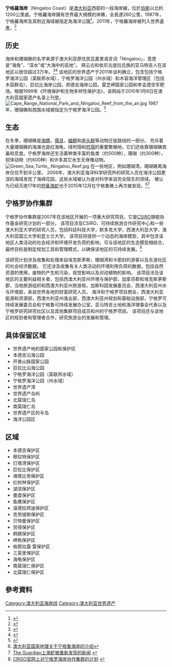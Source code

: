 {{NoteTA
|G1=Country
}}
{{世界遺産概要表
|site_img =File:00_0865_Ningaloo_Reef,_Western_Australia.jpg
|site_img_capt =
|site_img_width =350px
|zh_name = 宁格罗海岸
|en_name = Ningaloo Coast
|fr_name = Côte de Ningaloo
|country = {{AUS}}
|Region = 亚洲和太平洋地区
|criterion_n = (vii) (x)
|rg_year = 2011年
|ex_rg_year =
|ID= 1369
|org_url =http://whc.unesco.org/en/list/1369/
|remarks = 
|map_img = 
|map_img_width = 
}}

'''宁格羅海岸'''（Ningaloo Coast）是[[澳大利亞|澳大利亞]]西部的一段海岸線，位於[[伯斯|伯斯]]以北約1200公里處。宁格羅海岸擁有世界最大規模的岸礁，全長達260公里。1987年，宁格羅海岸及其附近海域被指定為海洋公園<ref name=nasaearthob>{{cite web |url=http://earthobservatory.nasa.gov/Newsroom/NewImages/images.php3?img_id=18142 |title=Ningaloo National Marine Park, Western Australia |accessdate=7 September 2008 |date= |work=[[NASA_Earth_Observatory|NASA Earth Observatory]] |publisher=[[NASA|NASA]] |archive-date=2008-09-07 |archive-url=https://web.archive.org/web/20080907033133/http://earthobservatory.nasa.gov/Newsroom/NewImages/images.php3?img_id=18142 |dead-url=yes }}</ref>。2011年，宁格羅海岸被列入世界遺產。<ref>{{Cite web |url=http://whc.unesco.org/en/list/1369/ |title=联合国教科文组织关于宁格罗海岸的描述 |accessdate=2017-11-22 |archive-date=2017-06-23 |archive-url=https://web.archive.org/web/20170623165417/http://whc.unesco.org/en/list/1369 |dead-url=no }}</ref>

==历史==
海岸和珊瑚礁的名字来源于澳大利亚原住民瓦嘉里语言词「Ningaloo」，意思是“海角”，“深水”或“大海中的高地”。 拜云古和依尼古度拉氏族的亚马特吉人在该地区以居住超过3万年。<ref>{{Cite web |url=http://www.ningaloodreaming.com/ningaloo-reef-traditional-owners.php |title=ningaloodreaming介绍 |access-date=2013-12-19 |archive-date=2013-12-19 |archive-url=https://web.archive.org/web/20131219010132/http://www.ningaloodreaming.com/ningaloo-reef-traditional-owners.php |dead-url=no }}</ref><ref>{{Cite web |url=http://www.kingsningalooreeftours.com.au/our-location-whale-shark-tours-western-australia/ningaloo-reef-indigenous-heritage-western-australia |title=kingsningaloo的介绍 |access-date=2019-08-10 |archive-url=https://web.archive.org/web/20160529160729/http://kingsningalooreeftours.com.au/our-location-whale-shark-tours-western-australia/ningaloo-reef-indigenous-heritage-western-australia |archive-date=2016-05-29 |dead-url=yes }}</ref>
该地区的世界遗产于2011年谈判确立，包含包括宁格罗海洋公园（英联邦水域），宁格罗海洋公园（州水域）和木容海洋管理区（包括木容群岛），巨拉比海岸公园，邦德吉海岸公园，雷芝岬国家公园和李孟德空军靶场。根据1999年《环境保护和生物多样性保护法》，该网站于2010年1月6日在澳大利亚国家遗产名录上刊登。
[[File:Cape_Range_National_Park_and_Ningaloo_Reef_from_the_air.jpg|thumb]]
1987年，珊瑚礁和周围水域被指定为宁格罗海洋公园。<ref>{{Cite web |url=https://earthobservatory.nasa.gov/images/9068/ningaloo-national-marine-park-western-australia |title=NASA网站上关于宁格鲁海岸的描述 |accessdate=2019-08-10 |archive-date=2019-08-10 |archive-url=https://web.archive.org/web/20190810043140/https://earthobservatory.nasa.gov/images/9068/ningaloo-national-marine-park-western-australia |dead-url=no }}</ref>

==生态==
在冬季，珊瑚礁是[[海豚|海豚]]，[[儒艮|儒艮]]，[[蝠鲼|蝠鲼]]和[[座头鲸|座头鲸]]等动物迁徙路线的一部分。 充斥着大量珊瑚礁的海滩也是红海龟，绿玳瑁和[[玳瑁|玳瑁]]的重要繁殖地，它们还依靠珊瑚礁筑巢和觅食。宁格罗海岸还生活着种类丰富的鱼类（约500种），珊瑚（约300种），软体动物（约600种）和许多其它水生无脊椎动物。
[[File:Green_Sea_Turtle,_Ningaloo_Reef.jpg|thumb]]
在一些地区，例如珊瑚湾，珊瑚礁离海岸仅仅不到半公里。 2006年，澳大利亚海洋科学研究所的研究人员在海洋公园更深的海域发现了海绵花园，这些水域被认为是对科学来说完全陌生的领域。 被认为已经灭绝17年的[[短鼻海蛇|短鼻海蛇]]也于2015年12月在宁格鲁礁上再次被发现。<ref>[https://web.archive.org/web/20091005134302/http://www.australiangeographic.com.au/journal/ningaloo-revealed.htm 澳大利亚国家地理关于宁格鲁海岸的介绍]{{en}}</ref><ref>[https://www.theguardian.com/australia-news/2015/dec/22/sea-snake-thought-to-be-extinct-rediscovered-in-western-australia The Guardian上海蛇被重新发现的新闻] {{Wayback|url=https://www.theguardian.com/australia-news/2015/dec/22/sea-snake-thought-to-be-extinct-rediscovered-in-western-australia |date=20151222080944 }}{{en}}</ref>

==宁格罗协作集群==
宁格罗协作集群是2007年在该地区开展的一项重大研究项目。它是[[CSIRO|CSIRO]]旗舰协作基金研究计划的一部分。 该项目涉及CSIRO、可持续旅游合作研究中心和一些澳大利亚大学的研究人员，包括科廷科技大学，默多克大学，西澳大利亚大学，澳大利亚国立大学和昆士兰大学。 该项目将提供一个动态的海岸模型，其中包含该地区人类活动的社会经济和环境开发负荷的影响，可与该地区的生态模型相结合，最终目标是制定规划工具和管理模式，以确保该地区的可持续发展。<ref>​[https://www.csiro.au/partnerships/ps2i5.html CRISO官网上对宁格罗海岸协作集群的计划] {{Wayback|url=https://www.csiro.au/partnerships/ps2i5.html |date=20171110061643 }}</ref>

该研究计划涉及收集和处理来自埃克斯茅斯，珊瑚湾和卡那封的游客以及东道社区的社会经济数据。 它还涉及收集有关人类活动的环境利用负荷的数据，包括自然资源的使用，废物的产生和污染，视觉影响以及对动植物的影响。 该项目涉及该地区的主要利益相关者，包括西澳大利亚州环境与保护部，加拿芬郡和埃克斯茅斯郡，当地旅游组织和西澳大利亚州旅游局，加斯科因发展委员会，西澳大利亚州水与环境部，来自世界各地的财富研究人员。 海洋和宁格罗项目商会，西澳大利亚能源和资源部，西澳大利亚州渔业部，西澳大利亚州规划和基础设施部，宁格罗可持续发展委员会和宁格鲁可持续发展办公室，亚马特吉土地和海洋理事会代表以及宁格罗研究研究社区以及其他集群项目成员和州的宁格罗项目。 该项目还与该地区的规划者和管理者合作，研究旅游业的发展和管理。


==具体保留区域==
* 世界遗产地的国家公园和保护区
* 本德吉沿海公园
* 开普山脉国家公园
* 巨拉比沿海公园
* 宁格罗海洋公园（英联邦水域）
* 宁格罗海洋公园（州水域）
* 世界遗产湾
* 世界遗产岛屿
* 北莫瑞仁岛
* 南莫瑞仁岛
* 世界遗产区的半岛
* 海洋公园区
==区域==
* 本德吉保护区
* 穆拉特保护区
* 灯塔湾保护区
* 巨拉比保护区
* 滩塔比帝保护区
* 红树林保护区
* 湖滨保护区
* 曼度保护区
* 鱼鹰保护区
* 温德拉邦迪保护区
* 克劳缇斯保护区
* 贝特曼保护区
* 贸得保护区
* 鹈鹕保护区
* 岬角保护区
* 格那拉露·雷保护区
* 三英里保护区
* 海龟保护区
* 南莫瑞仁保护区
* 北莫瑞仁保护区

== 參考資料 ==
<references />

{{coord|22|40|S|113|39|E|type:landmark_region:AU-WA|display=title}}
{{澳大利亚世界遗产}}
{{normdaten}}
[[Category:澳大利亚海岸线|Category:澳大利亚海岸线]]
[[Category:澳大利亚世界遗产|Category:澳大利亚世界遗产]]